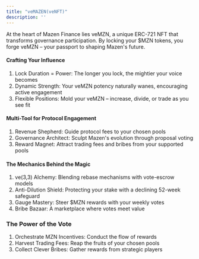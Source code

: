 ```yaml
---
title: "veMAZEN(veNFT)"
description: ''
--- 
```


At the heart of Mazen Finance lies veMZN, a unique ERC-721 NFT that transforms governance participation. By locking your $MZN tokens, you forge veMZN – your passport to shaping Mazen's future.

#### Crafting Your Influence

1. Lock Duration = Power: The longer you lock, the mightier your voice becomes
2. Dynamic Strength: Your veMZN potency naturally wanes, encouraging active engagement
3. Flexible Positions: Mold your veMZN – increase, divide, or trade as you see fit

#### Multi-Tool for Protocol Engagement

1. Revenue Shepherd: Guide protocol fees to your chosen pools
2. Governance Architect: Sculpt Mazen's evolution through proposal voting
3. Reward Magnet: Attract trading fees and bribes from your supported pools

#### The Mechanics Behind the Magic

1. ve(3,3) Alchemy: Blending rebase mechanisms with vote-escrow models
2. Anti-Dilution Shield: Protecting your stake with a declining 52-week safeguard
3. Gauge Mastery: Steer $MZN rewards with your weekly votes
4. Bribe Bazaar: A marketplace where votes meet value

### The Power of the Vote

1. Orchestrate MZN Incentives: Conduct the flow of rewards
2. Harvest Trading Fees: Reap the fruits of your chosen pools
3. Collect Clever Bribes: Gather rewards from strategic players
